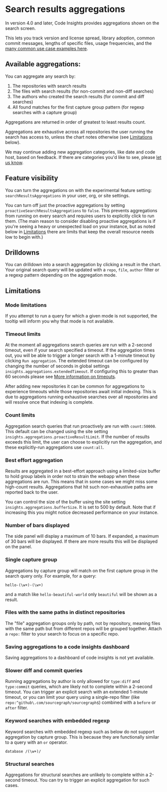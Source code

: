 # Search results aggregations

In version 4.0 and later, Code Insights provides aggregations shown on the search screen.

This lets you track version and license spread, library adoption, common commit messages, lengths of specific files, usage frequencies, and the [many common use case examples here](/code_insights/references/search_aggregations_use_cases).

## Available aggregations:

You can aggregate any search by:

1. The repositories with search results
1. The files with search results (for non-commit and non-diff searches)
1. The authors who created the search results (for commit and diff searches)
1. All found matches for the first capture group pattern (for regexp searches with a capture group)

Aggregations are returned in order of greatest to least results count.

Aggregations are exhaustive across all repositories the user running the search has access to, unless the chart notes otherwise (see [Limitations](#limitations) below).

We may continue adding new aggregation categories, like date and code host, based on feedback. If there are categories you'd like to see, please [let us know](mailto:feedback@sourcegraph.com).

## Feature visibility

You can turn the aggregations on with the experimental feature setting: `searchResultsAggregations` in your user, org, or site settings.

You can turn off just the proactive aggregations by setting `proactiveSearchResultsAggregations` to `false`.
This prevents aggregations from running on every search and requires users to explicitly click to run them.
(The main reason to consider disabling proactive aggregations is if you're seeing a heavy or unexpected load on your instance, but as noted below in [Limitations](#limitations) there are limits that keep the overall resource needs low to begin with.)

## Drilldowns

You can drilldown into a search aggregation by clicking a result in the chart. Your original search query will be updated with a `repo`, `file`, `author` filter or a regexp pattern depending on the aggregation mode.

## Limitations

### Mode limitations

If you attempt to run a query for which a given mode is not supported, the tooltip will inform you why that mode is not available.

### Timeout limits

At the moment all aggregations search queries are run with a 2-second timeout, even if your search specified a timeout. If the aggregation times out, you will be able to trigger a longer search with a 1-minute timeout by clicking `Run aggregation`. The extended timeout can be configured by changing the number of seconds in global settings `insights.aggregations.extendedTimeout`.  If configuring this to greater than 60 seconds please see [More information on timeouts](/code-search/types/exhaustive#timeouts).

After adding new repositories it can be common for aggregations to experience timeouts while those repositories await initial indexing. This is due to aggregations running exhaustive searches over all repositories and will resolve once that indexing is complete.

### Count limits

Aggregation search queries that run proactively are run with `count:50000`. This default can be changed using the site setting `insights.aggregations.proactiveResultLimit`.
If the number of results exceeds this limit, the user can choose to explicitly run the aggregation, and these explicitly-run aggregations use `count:all`.

### Best effort aggregation

Results are aggregated in a best-effort approach using a limited-size buffer to hold group labels in order not to strain the webapp when these aggregations are run.
This means that in some cases we might miss some high-count results.
Aggregations that hit such non-exhaustive paths are reported back to the user.

You can control the size of the buffer using the site setting `insights.aggregations.bufferSize`. It is set to 500 by default. Note that if increasing this you might notice decreased performance on your instance.

### Number of bars displayed

The side panel will display a maximum of 10 bars. If expanded, a maximum of 30 bars will be displayed. If there are more results this will be displayed on the panel.

### Single capture group

Aggregations by capture group will match on the first capture group in the search query only. For example, for a query:

```sgquery
hello-(\w+)-(\w+)
```

and a match like `hello-beautiful-world` only `beautiful` will be shown as a result.

### Files with the same paths in distinct repositories

The "file" aggregation groups only by path, not by repository, meaning files with the same path but from different repos will be grouped together. Attach a `repo:` filter to your search to focus on a specific repo.

### Saving aggregations to a code insights dashboard

Saving aggregations to a dashboard of code insights is not yet available.

### Slower diff and commit queries

Running aggregations by author is only allowed for `type:diff` and `type:commit` queries, which are likely not to complete within a 2-second timeout.
You can trigger an explicit search with an extended 1-minute timeout, or you can limit your query using a single-repo filter (like `repo:^github\.com/sourcegraph/sourcegraph$`) combined with a `before` or `after` filter.

### Keyword searches with embedded regexp

Keyword searches with embedded regexp such as below do not support aggregation by capture group. This is because they are functionally similar to a query with an `or` operator.
```sgquery
database /(\w+)/
```

### Structural searches

Aggregations for structural searches are unlikely to complete within a 2-second timeout. You can try to trigger an explicit aggregation for such cases.
